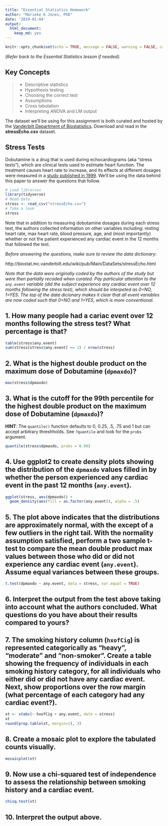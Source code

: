 ```yaml
---
title: "Essential Statistics Homework"
author: "Marieke K Jones, PhD"
date: '2019-01-04'
output:
  html_document:
    keep_md: yes
---
```


```r
knitr::opts_chunk$set(echo = TRUE, message = FALSE, warning = FALSE, cache=TRUE)
```

(_Refer back to the Essential Statistics lesson if needed)._

## Key Concepts

> 
- Descriptive statistics
- Hypothesis testing
- Choosing the correct test
- Assumptions
- Cross tabulation
- Interpreting ANOVA and LM output


The dataset we'll be using for this assignment is both curated and hosted by the [Vanderbilt Department of Biostatistics](http://biostat.mc.vanderbilt.edu/wiki/Main/DataSets). Download and read in the **stressEcho.csv** dataset.

## Stress Tests

Dobutamine is a drug that is used during echocardiograms (aka "stress tests"), which are clinical tests used to estimate heart function. The treatment causes heart rate to increase, and its effects at different dosages were measured in a [study published in 1999](https://www.ncbi.nlm.nih.gov/pubmed/10080472). We'll be using the data behind this paper to answer the questions that follow. 

```r
# Load libraries
library(tidyverse)
# Read data
stress <- read_csv("stressEcho.csv")
# Take a look
stress
```


Note that in addition to measuring dobutamine dosages during each stress test, the authors collected information on other variables including: resting heart rate, max heart rate, blood pressure, age, and (most importantly) whether or not the patient experienced any cardiac event in the 12 months that followed the test.

*Before answering the questions, make sure to review the data dictionary*: 

http://biostat.mc.vanderbilt.edu/wiki/pub/Main/DataSets/stressEcho.html

*Note that the data were originally coded by the authors of the study but were then partially recoded when curated. Pay particular attention to the `any.event` variable (did the subject experience any cardiac event over 12 months following the stress test), which should be interpeted as 0=NO, 1=YES. The top of the data dicionary makes it clear that all event variables are now coded such that 0=NO and 1=YES, which is more conventional.*

## 1. How many people had a cariac event over 12 months following the stress test? What percentage is that?

```r
table(stress$any.event)
sum(stress[stress$any.event] == 1) / nrow(stress)
```

## 2. What is the highest double product on the maximum dose of Dobutamine (`dpmaxdo`)?

```r
max(stress$dpmaxdo)
```

## 3. What is the cutoff for the 99th percentile for the highest double product on the maximum dose of Dobutamine (`dpmaxdo`)? 

**HINT**: The `quantile()` function defaults to 0, 0.25, .5, .75 and 1 but can accept arbitrary threshholds. See `?quantile` and look for the `probs` argument.

```r
quantile(stress$dpmaxdo, probs = 0.99)
```

## 4. Use **ggplot2** to create density plots showing the distribution of the `dpmaxdo` values filled in by whether the person experienced any cardiac event in the past 12 months (`any.event`).

```r
ggplot(stress, aes(dpmaxdo)) +
  geom_density(aes(fill = as.factor(any.event)), alpha = .5)
```

## 5. The plot above indicates that the distributions are approximately normal, with the except of a few outliers in the right tail. With the normality assumption satisfied, perform a two sample t-test to compare the mean double product max values between those who did or did not experience any cardiac event (`any.event`). Assume equal variances between these groups.

```r
t.test(dpmaxdo ~ any.event, data = stress, var.equal = TRUE)
```

## 6. Interpret the output from the test above taking into account what the authors concluded. What questions do you have about their results compared to yours?

## 7. The smoking history column (`hxofCig`) is represented categorically as "heavy", "moderate" and "non-smoker". Create a table showing the frequency of individuals in each smoking history category, for all individuals who either did or did not have any cardiac event. Next, show proportions over the row margin (what percentage of each category had any cardiac event?).

```r
xt <- xtabs(~ hxofCig + any.event, data = stress)
xt
round(prop.table(xt, margin=1), 3)
```

## 8. Create a mosaic plot to explore the tabulated counts visually.

```r
mosaicplot(xt)
```

## 9. Now use a chi-squared test of independence to assess the relationship between smoking history and a cardiac event.

```r
chisq.test(xt)
```

## 10. Interpret the output above.